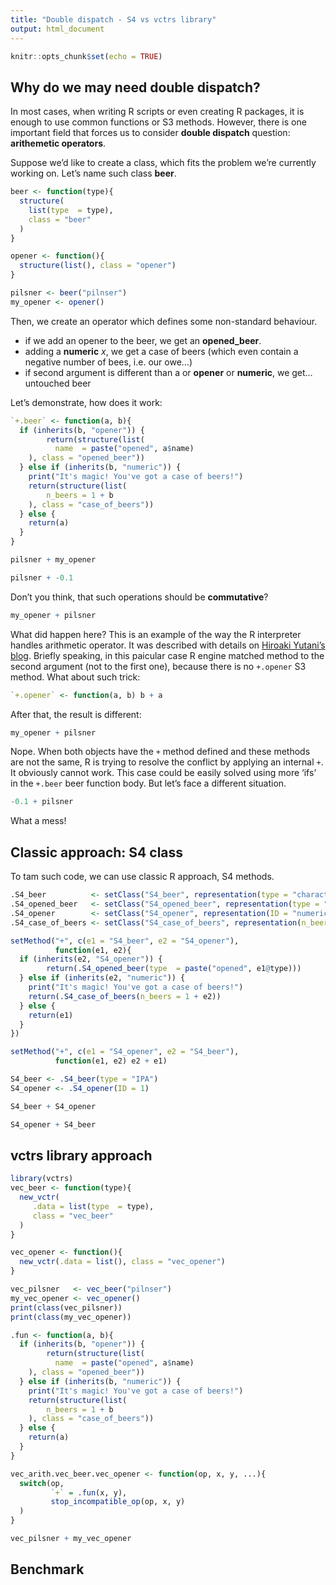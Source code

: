 ```yaml
---
title: "Double dispatch - S4 vs vctrs library"
output: html_document
---
```


```r
knitr::opts_chunk$set(echo = TRUE)
```

## Why do we may need double dispatch?

In most cases, when writing R scripts or even creating R packages, it is enough to use common functions or S3 methods. However, there is one important field that forces us to consider **double dispatch** question:
**arithemetic operators**.

Suppose we'd like to create a class, which fits the problem we're currently working on.
Let's name such class **beer**.

```r
beer <- function(type){
  structure(
    list(type  = type),
    class = "beer"
  )
}

opener <- function(){
  structure(list(), class = "opener")
}

pilsner <- beer("pilnser")
my_opener <- opener()
```

Then, we create an operator which defines some non-standard behaviour.

* if we add an opener to the beer, we get an **opened_beer**.
* adding a **numeric** _x_, we get a case of beers (which even contain a negative number of bees, i.e. our owe...)
* if second argument is different than a or **opener** or **numeric**, we get... untouched beer

Let's demonstrate, how does it work:


```r
`+.beer` <- function(a, b){
  if (inherits(b, "opener")) {
        return(structure(list(
          name  = paste("opened", a$name)
    ), class = "opened_beer"))
  } else if (inherits(b, "numeric")) {
    print("It's magic! You've got a case of beers!")
    return(structure(list(
        n_beers = 1 + b
    ), class = "case_of_beers"))
  } else {
    return(a)
  }
}

```

```r
pilsner + my_opener
```

```r
pilsner + -0.1
```

Don't you think, that such operations should be **commutative**? 

```r
my_opener + pilsner
```

What did happen here? This is an example of the way the R interpreter handles arithmetic operator. It was described with details on [Hiroaki Yutani's blog](https://yutani.rbind.io/post/double-dispatch-of-s3-method/). Briefly speaking, in this paicular case R engine matched method to the second argument (not to the first one), because there is no `+.opener` S3 method. What about such trick:

```r
`+.opener` <- function(a, b) b + a
```

After that, the result is different:

```r
my_opener + pilsner
```
Nope. When both objects have the `+` method defined and these methods are not the same, R is trying to resolve the conflict by applying an internal `+`. It obviously cannot work. This case could be easily solved using more 'ifs' in the `+.beer` beer function body. But let's face a different situation.
```r
-0.1 + pilsner
```

What a mess!


## Classic approach: S4 class

To tam such code, we can use classic R approach, S4 methods.

```r
.S4_beer          <- setClass("S4_beer", representation(type = "character"))
.S4_opened_beer   <- setClass("S4_opened_beer", representation(type = "character"))
.S4_opener        <- setClass("S4_opener", representation(ID = "numeric"))
.S4_case_of_beers <- setClass("S4_case_of_beers", representation(n_beers = "numeric"))

setMethod("+", c(e1 = "S4_beer", e2 = "S4_opener"),
          function(e1, e2){
  if (inherits(e2, "S4_opener")) {
        return(.S4_opened_beer(type  = paste("opened", e1@type)))
  } else if (inherits(e2, "numeric")) {
    print("It's magic! You've got a case of beers!")
    return(.S4_case_of_beers(n_beers = 1 + e2))
  } else {
    return(e1)
  }
})

setMethod("+", c(e1 = "S4_opener", e2 = "S4_beer"), 
          function(e1, e2) e2 + e1)

S4_beer <- .S4_beer(type = "IPA")
S4_opener <- .S4_opener(ID = 1)
```

```r
S4_beer + S4_opener
```

```r
S4_opener + S4_beer
```

## vctrs library approach

```r
library(vctrs)
vec_beer <- function(type){
  new_vctr(
     .data = list(type  = type),
     class = "vec_beer"
  )
}

vec_opener <- function(){
  new_vctr(.data = list(), class = "vec_opener")
}

vec_pilsner   <- vec_beer("pilnser")
my_vec_opener <- vec_opener()
print(class(vec_pilsner))
print(class(my_vec_opener))
```

```r

.fun <- function(a, b){
  if (inherits(b, "opener")) {
        return(structure(list(
          name  = paste("opened", a$name)
    ), class = "opened_beer"))
  } else if (inherits(b, "numeric")) {
    print("It's magic! You've got a case of beers!")
    return(structure(list(
        n_beers = 1 + b
    ), class = "case_of_beers"))
  } else {
    return(a)
  }
}

vec_arith.vec_beer.vec_opener <- function(op, x, y, ...){
  switch(op,
         `+` = .fun(x, y),
         stop_incompatible_op(op, x, y)
  )
}

vec_pilsner + my_vec_opener
```


## Benchmark


